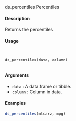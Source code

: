 
ds_percentiles Percentiles

#### Description 
 
Returns the percentiles

#### Usage 
<pre><code>

ds_percentiles(data, column)

</code></pre>
#### Arguments 
 
* ``data`` : A data.frame or tibble.
* ``column`` :  Column in data.

#### Examples 
```r

ds_percentiles(mtcarz, mpg)
```
